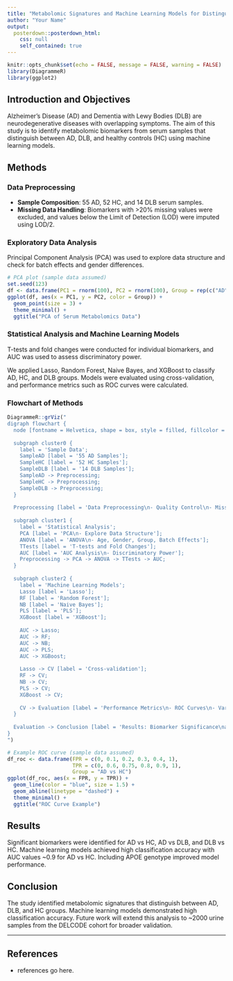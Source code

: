 ---
title: "Metabolomic Signatures and Machine Learning Models for Distinguishing Alzheimer's Disease and Dementia with Lewy Bodies"
author: "Your Name"
output: 
  posterdown::posterdown_html:
    css: null
    self_contained: true
---

```{r setup, include=FALSE}
knitr::opts_chunk$set(echo = FALSE, message = FALSE, warning = FALSE)
library(DiagrammeR)
library(ggplot2)
```

## Introduction and Objectives

Alzheimer’s Disease (AD) and Dementia with Lewy Bodies (DLB) are neurodegenerative diseases with overlapping symptoms. The aim of this study is to identify metabolomic biomarkers from serum samples that distinguish between AD, DLB, and healthy controls (HC) using machine learning models.

## Methods

### Data Preprocessing

- **Sample Composition**: 55 AD, 52 HC, and 14 DLB serum samples.
- **Missing Data Handling**: Biomarkers with >20% missing values were excluded, and values below the Limit of Detection (LOD) were imputed using LOD/2.

### Exploratory Data Analysis

Principal Component Analysis (PCA) was used to explore data structure and check for batch effects and gender differences.

```{r pca, echo=FALSE, fig.width=6, fig.height=4}
# PCA plot (sample data assumed)
set.seed(123)
df <- data.frame(PC1 = rnorm(100), PC2 = rnorm(100), Group = rep(c("AD", "HC", "DLB"), length.out = 100))
ggplot(df, aes(x = PC1, y = PC2, color = Group)) +
  geom_point(size = 3) +
  theme_minimal() +
  ggtitle("PCA of Serum Metabolomics Data")
```

### Statistical Analysis and Machine Learning Models

T-tests and fold changes were conducted for individual biomarkers, and AUC was used to assess discriminatory power.

We applied Lasso, Random Forest, Naive Bayes, and XGBoost to classify AD, HC, and DLB groups. Models were evaluated using cross-validation, and performance metrics such as ROC curves were calculated.

### Flowchart of Methods

```{r flowchart, echo=FALSE}
DiagrammeR::grViz("
digraph flowchart {
  node [fontname = Helvetica, shape = box, style = filled, fillcolor = lightblue]
  
  subgraph cluster0 {
    label = 'Sample Data';
    SampleAD [label = '55 AD Samples'];
    SampleHC [label = '52 HC Samples'];
    SampleDLB [label = '14 DLB Samples'];
    SampleAD -> Preprocessing;
    SampleHC -> Preprocessing;
    SampleDLB -> Preprocessing;
  }
  
  Preprocessing [label = 'Data Preprocessing\n- Quality Control\n- Missing Data Management'];
  
  subgraph cluster1 {
    label = 'Statistical Analysis';
    PCA [label = 'PCA\n- Explore Data Structure'];
    ANOVA [label = 'ANOVA\n- Age, Gender, Group, Batch Effects'];
    TTests [label = 'T-tests and Fold Changes'];
    AUC [label = 'AUC Analysis\n- Discriminatory Power'];
    Preprocessing -> PCA -> ANOVA -> TTests -> AUC;
  }
  
  subgraph cluster2 {
    label = 'Machine Learning Models';
    Lasso [label = 'Lasso'];
    RF [label = 'Random Forest'];
    NB [label = 'Naive Bayes'];
    PLS [label = 'PLS'];
    XGBoost [label = 'XGBoost'];
    
    AUC -> Lasso;
    AUC -> RF;
    AUC -> NB;
    AUC -> PLS;
    AUC -> XGBoost;
    
    Lasso -> CV [label = 'Cross-validation'];
    RF -> CV;
    NB -> CV;
    PLS -> CV;
    XGBoost -> CV;
    
    CV -> Evaluation [label = 'Performance Metrics\n- ROC Curves\n- Variable Importance'];
  }
  
  Evaluation -> Conclusion [label = 'Results: Biomarker Significance\nand Model Performance'];
}
")
```

```{r roc-curve, echo=FALSE, fig.width=6, fig.height=4}
# Example ROC curve (sample data assumed)
df_roc <- data.frame(FPR = c(0, 0.1, 0.2, 0.3, 0.4, 1), 
                     TPR = c(0, 0.6, 0.75, 0.8, 0.9, 1),
                     Group = "AD vs HC")
ggplot(df_roc, aes(x = FPR, y = TPR)) +
  geom_line(color = "blue", size = 1.5) +
  geom_abline(linetype = "dashed") +
  theme_minimal() +
  ggtitle("ROC Curve Example")
```

## Results

Significant biomarkers were identified for AD vs HC, AD vs DLB, and DLB vs HC. Machine learning models achieved high classification accuracy with AUC values ~0.9 for AD vs HC. Including APOE genotype improved model performance.

## Conclusion

The study identified metabolomic signatures that distinguish between AD, DLB, and HC groups. Machine learning models demonstrated high classification accuracy. Future work will extend this analysis to ~2000 urine samples from the DELCODE cohort for broader validation.

---

## References

- references go here.

<!-- ### Key Points: -->

<!-- 1. **Title and Author**: At the top. -->
<!-- 2. **Introduction and Objectives**: Top-left column. -->
<!-- 3. **Methods**: Middle column, which includes a PCA plot and a flowchart. -->
<!-- 4. **Machine Learning Models and Results**: Right column, with a ROC curve and conclusion. -->
<!-- 5. **References**: At the bottom. -->

